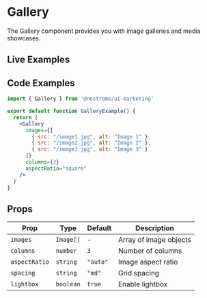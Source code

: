 
# Gallery

The Gallery component provides you with image galleries and media showcases.

## Live Examples

<StorybookEmbed story="components-gallery--default" />

<StorybookEmbed story="components-gallery--grid" />

<StorybookEmbed story="components-gallery--masonry" />

## Code Examples

```jsx
import { Gallery } from '@nostromo/ui-marketing'

export default function GalleryExample() {
  return (
    <Gallery
      images={[
        { src: "/image1.jpg", alt: "Image 1" },
        { src: "/image2.jpg", alt: "Image 2" },
        { src: "/image3.jpg", alt: "Image 3" }
      ]}
      columns={3}
      aspectRatio="square"
    />
  )
}
```

## Props

| Prop | Type | Default | Description |
|------|------|---------|-------------|
| `images` | `Image[]` | - | Array of image objects |
| `columns` | `number` | `3` | Number of columns |
| `aspectRatio` | `string` | `"auto"` | Image aspect ratio |
| `spacing` | `string` | `"md"` | Grid spacing |
| `lightbox` | `boolean` | `true` | Enable lightbox |
